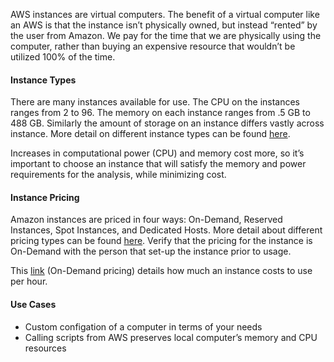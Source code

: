 AWS instances are virtual computers. The benefit of a virtual computer like an AWS is that the instance isn't physically owned, but instead "rented" by the user from Amazon. We pay for the time that we are physically using the computer, rather than buying an expensive resource that wouldn't be utilized 100% of the time.

#### Instance Types {-}
 
There are many instances available for use. The CPU on the instances ranges from 2 to 96. The memory on each instance ranges from .5 GB to 488 GB. Similarly the amount of storage on an instance differs vastly across instance. More detail on different instance types can be found [here](https://aws.amazon.com/ec2/instance-types/). 

Increases in computational power (CPU) and memory cost more, so it's important to choose an instance that will satisfy the memory and power requirements for the analysis, while minimizing cost. 

#### Instance Pricing {-}

Amazon instances are priced in four ways: On-Demand, Reserved Instances, Spot Instances, and Dedicated Hosts. More detail about different pricing types can be found [here](https://aws.amazon.com/ec2/pricing/). Verify that the pricing for the instance is On-Demand with the person that set-up the instance prior to usage.

This [link](https://aws.amazon.com/ec2/pricing/on-demand/) (On-Demand pricing) details how much an instance costs to use per hour. 

#### Use Cases {-}

* Custom configation of a computer in terms of your needs
* Calling scripts from AWS preserves local computer's memory and CPU resources
